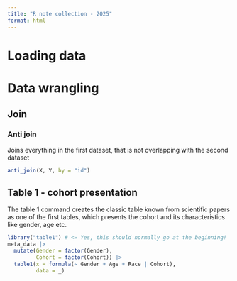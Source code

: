```yaml
---
title: "R note collection - 2025"
format: html
---
```


# Loading data

# Data wrangling

## Join

### Anti join

Joins everything in the first dataset, that is not overlapping with the second dataset

```r
anti_join(X, Y, by = "id")
```

## Table 1 - cohort presentation

The table 1 command creates the classic table known from scientific papers as one of the first tables, which presents the cohort and its characteristics like gender, age etc.

```r
library("table1") # <= Yes, this should normally go at the beginning!
meta_data |>
  mutate(Gender = factor(Gender),
         Cohort = factor(Cohort)) |>
  table1(x = formula(~ Gender + Age + Race | Cohort),
         data = _)
```
